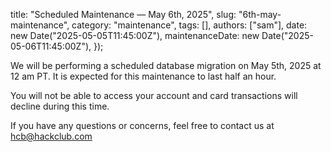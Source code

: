   title: "Scheduled Maintenance — May 6th, 2025",
  slug: "6th-may-maintenance",
  category: "maintenance",
  tags: [],
  authors: ["sam"],
  date: new Date("2025-05-05T11:45:00Z"),
  maintenanceDate: new Date("2025-05-06T11:45:00Z"),
});

We will be performing a scheduled database migration on May 5th, 2025 at 12 am PT. It is expected for this maintenance to last half an hour.

You will not be able to access your account and card transactions will decline during this time.

If you have any questions or concerns, feel free to contact us at hcb@hackclub.com
